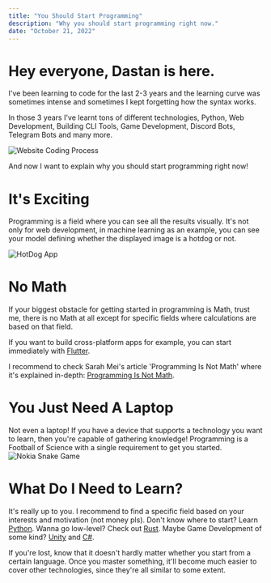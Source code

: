 ```yaml
---
title: "You Should Start Programming"
description: "Why you should start programming right now."
date: "October 21, 2022"
---
```


# Hey everyone, Dastan is here.

I've been learning to code for the last 2-3 years and the learning curve was sometimes intense and sometimes I kept forgetting how the syntax works.

In those 3 years I've learnt tons of different technologies, Python, Web Development, Building CLI Tools, Game Development, Discord Bots, Telegram Bots and many more.

![Website Coding Process](https://i.imgur.com/WugTQUU.png)

And now I want to explain why you should start programming right now!

# It's Exciting

Programming is a field where you can see all the results visually. It's not only for web development, in machine learning as an example, you can see your model defining whether the displayed image is a hotdog or not.

![HotDog App](https://s.yimg.com/uu/api/res/1.2/zPcWZetBC69YKKFHgTjQ.A--~B/aD04MjY7dz0xNDAwO2FwcGlkPXl0YWNoeW9u/https://o.aolcdn.com/hss/storage/midas/844edd48b5a56488c2feec9889608fa2/205268391/nothotdog.jpg)

# No Math

If your biggest obstacle for getting started in programming is Math, trust me, there is no Math at all except for specific fields where calculations are based on that field.

If you want to build cross-platform apps for example, you can start immediately with [Flutter](https://flutter.dev/).

I recommend to check Sarah Mei's article 'Programming Is Not Math' where it's explained in-depth: [Programming Is Not Math](http://www.sarahmei.com/blog/2014/07/15/programming-is-not-math/).

# You Just Need A Laptop

Not even a laptop! If you have a device that supports a technology you want to learn, then you're capable of gathering knowledge! Programming is a Football of Science with a single requirement to get you started. ![Nokia Snake Game](https://admin.itsnicethat.com/images/OIjxNdWZjDBxGO8G63riG0GcbPM=/200895/format-webp%7Cwidth-1440/Extra_nice__2021__snake_imagery___3_c4xEYPC.jpg)

# What Do I Need to Learn?

It's really up to you. I recommend to find a specific field based on your interests and motivation (not money pls). Don't know where to start? Learn [Python](https://python.org/). Wanna go low-level? Check out [Rust](https://rust-lang.org/). Maybe Game Development of some kind? [Unity](https://unity.com/) and [C#](https://learn.microsoft.com/en-us/dotnet/csharp/).

If you're lost, know that it doesn't hardly matter whether you start from a certain language. Once you master something, it'll become much easier to cover other technologies, since they're all similar to some extent.
